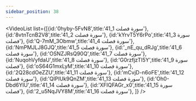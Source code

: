 ```yaml
---
sidebar_position: 38
---
```


<VideoList list={[{id:'0hyby-5FvN8',title:'41_1 سورة فصلت'},
{id:'8vtnTcnB2V8',title:'41_2 سورة فصلت'},
{id:'kYrvT5Y6rPo',title:'41_3 سورة فصلت'},
{id:'Q-7mM_3Obmw',title:'41_4 سورة فصلت'},
{id:'NmPMJLJ8GJQ',title:'41_5 سورة فصلت'},
{id:'_nE_qu_dRJg',title:'41_6 سورة فصلت'},
{id:'OSNZJRsQ90Q',title:'41_7 سورة فصلت'},
{id:'NuqohVyfdaU',title:'41_8 سورة فصلت'},
{id:'G0rzfjzTI5Y',title:'41_9 سورة فصلت'},
{id:'oS64G1mxLyM',title:'41_10 سورة فصلت'},
{id:'2Q28cdOeZZU',title:'41_11 سورة فصلت'},
{id:'mCvjD-n6oFE',title:'41_12 سورة فصلت'},
{id:'QIPIUk9QnZM',title:'41_13 سورة فصلت'},
{id:'Oh0-Dbd6YIU',title:'41_14 سورة فصلت'},
{id:'XFIQFAGr_x0',title:'41_15 سورة فصلت'},
{id:'2_u5NqJVY8M',title:'41_16 سورة فصلت'},
]}
/>
